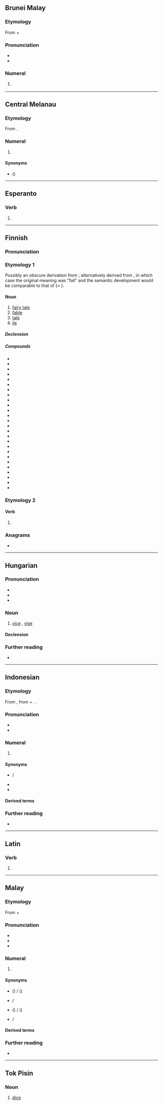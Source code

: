 {{also|Satu|ŝatu|sātu}}

==Brunei Malay==
{{cardinalbox|kxd|0|1|2|kusung|dua}}

===Etymology===
From {{inh|kxd|poz-mly-pro|*sA-|t=one}} + {{m|poz-mly-pro|*batu|t=stone}}

===Pronunciation===
* {{IPA|kxd|/satu/}}
* {{hyph|kxd|sa|tu}}

===Numeral===
{{head|kxd|numeral}}

# {{cln|kxd|cardinal numbers}} {{l|en|one}}

----

==Central Melanau==
{{cardinalbox|mel|0|1|2|puweang|dua}}

===Etymology===
From {{bor|mel|ms|satu}}.

===Numeral===
{{head|mel|numeral}}

# {{cln|mel|cardinal numbers}} {{l|en|one}}

====Synonyms====
* {{l|mel|ja}} ({{l|mel|je-}})

----

==Esperanto==

===Verb===
{{eo-head}}

# {{eo-form of|sat|u}}

----

==Finnish==

===Pronunciation===
{{fi-pronunciation}}

===Etymology 1===
Possibly an obscure derivation from {{m|fi|sattua}}; alternatively derived from {{m|fi|sataa}}, in which case the original meaning was "fall" and the semantic development would be comparable to that of {{ncog|de|Fall||case}} (< {{m|de|fallen||to fall}}).

====Noun====
{{fi-noun}}

# [[fairy tale]]
# [[fable]] {{gloss|fictitious narrative intended to enforce some useful truth or precept}}
# [[tale]] {{gloss|idle story}}
# [[lie]]

=====Declension=====
{{fi-decl-valo|sa|t|d|u|a}}

=====Compounds=====
{{top4}}
* {{l|fi|eläinsatu}}
* {{l|fi|hölmöläissatu}}
* {{l|fi|kansansatu}}
* {{l|fi|runosatu}}
* {{l|fi|sadunkertoja}}
* {{l|fi|satubaletti}}
* {{l|fi|satuelokuva}}
* {{l|fi|satuhahmo}}
* {{l|fi|satuikä}}
* {{l|fi|satujumppa}}
* {{l|fi|satukasetti}}
* {{l|fi|satukirja}}
* {{l|fi|satukirjailija}}
* {{l|fi|satukirjallisuus}}
* {{l|fi|satukuvitus}}
* {{l|fi|satumaa}}
* {{l|fi|satumaailma}}
* {{l|fi|satunäytelmä}}
* {{l|fi|satuolento}}
* {{l|fi|satuooppera}}
* {{l|fi|satuprinsessa}}
* {{l|fi|satuprinssi}}
* {{l|fi|satusetä}}
* {{l|fi|satutunti}}
* {{l|fi|satutäti}}
* {{l|fi|satuvoimistelu}}
{{bottom}}

===Etymology 2===

====Verb====
{{head|fi|verb form}}

# {{infl of|fi|sattua||ind|pres|conn|;|2s|imp|pres//pres|conn}}

===Anagrams===
* {{anagrams|fi|a=astu|-stua|-usta|astu|asut|auts|suat|taus|usta}}

----

==Hungarian==

===Pronunciation===
* {{hu-IPA}}
* {{hyphenation|hu|sa|tu}}
* {{rhymes|hu|tu}}

===Noun===
{{hu-noun|k}}

# [[vice]] {{qualifier|UK}}, [[vise]] {{qualifier|US}}

====Declension====
{{hu-infl-nom|satu|o}}{{hu-pos-tok|satu}}

===Further reading===
* {{R:ErtSz}}

{{topics|hu|Tools}}

----

==Indonesian==
{{cardinalbox|id|0|1|2|nol|dua|ord=[[pertama]], [[kesatu]]}}

===Etymology===
From {{inh|id|ms|satu}}, from {{inh|id|poz-mly-pro|*sA-|t=one}} + {{m|poz-mly-pro|*batu|t=stone}}. {{doublet|id|Sebatu|t1=a village name in {{w|Gianyar Regency}}, {{w|Bali}}}}.

===Pronunciation===
* {{IPA|id|/sa.tu/}}
* {{audio|id|Id-satu.ogg|audio}}

===Numeral===
{{head|id|numeral}}

# {{cln|id|cardinal numbers}} {{l|en|one}}
#: {{ux|id|salah '''satu'''|'''one''' of}}

====Synonyms====
* {{l|id|esa}} / {{l|id|sa}}
* {{l|id|tunggal}}
* {{l|id|eka}}

====Derived terms====
{{der4|id|
| bersatu
| kebersatuan
| kesatu
| kesatuan
| mempersatukan
| menyatu
| menyatukan
 pemersatu
| pemersatuan
| penyatu
| penyatuan
| persatuan
| satu-satu
| satu-satunya
| satuan
|}}
{{der4|id|
| satu bahasa
| satu jaga satu rapat
| satu lawan satu
| satu rayu
|}}

===Further reading===
* {{R:KBBI Daring}}

----

==Latin==

===Verb===
{{la-verb-form|satū}}

# {{inflection of|la|serō||abl|sup}}

----

==Malay==
{{cardinalbox|ms|0|1|2|kosong|dua|ord=pertama|adv=sekali}}

===Etymology===
From {{inh|ms|poz-mly-pro|*sA-|t=one}} + {{m|poz-mly-pro|*batu|t=stone}}

===Pronunciation===
* {{IPA|ms|/satu/}}
* {{rhymes|ms|atu|tu|u}}
* {{audio|ms|Ms-MY-satu.ogg|Audio (MY)}}

===Numeral===
{{ms-num|j=ساتو}}

# {{cln|ms|cardinal numbers}} {{l|en|one}}

====Synonyms====
* {{l|ms|esa}} ({{l|ms|se-}}) / {{l|ms|اسا|sc=Arab}} ({{l|ms|س-|sc=Arab}})
* {{l|ms|tunggal}} / {{l|ms|توڠݢل|sc=Arab}}
* {{l|ms|eka}} ({{l|ms|eka-}}) / {{l|ms|ايک|sc=Arab}} ({{l|ms|ايک-|sc=Arab}})
* {{l|ms|ahad}} / {{l|ms|احد|sc=Arab}}

====Derived terms====
{{der4|ms|
| bersatu
| kesatuan
| menyatukan
| penyatu
| penyatuan
| persatuan
|}}

===Further reading===
* {{R:PRPM}}

----

==Tok Pisin==

===Noun===
{{head|tpi|noun}}

# [[dice]]